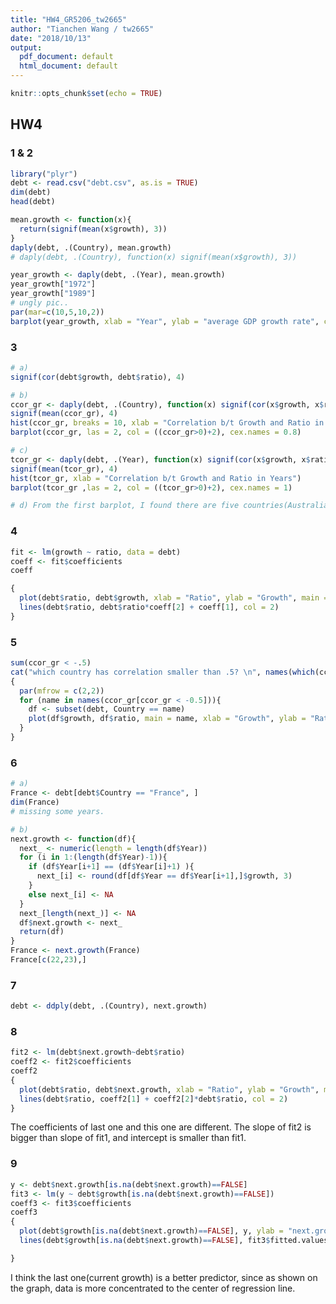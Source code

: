 ```yaml
---
title: "HW4_GR5206_tw2665"
author: "Tianchen Wang / tw2665"
date: "2018/10/13"
output:
  pdf_document: default
  html_document: default
---
```


```r
knitr::opts_chunk$set(echo = TRUE)
```

## HW4

### 1 & 2
```r
library("plyr")
debt <- read.csv("debt.csv", as.is = TRUE)
dim(debt)
head(debt)

mean.growth <- function(x){
  return(signif(mean(x$growth), 3))
}
daply(debt, .(Country), mean.growth)
# daply(debt, .(Country), function(x) signif(mean(x$growth), 3))

year_growth <- daply(debt, .(Year), mean.growth)
year_growth["1972"]
year_growth["1989"]
# ungly pic..
par(mar=c(10,5,10,2))
barplot(year_growth, xlab = "Year", ylab = "average GDP growth rate", cex.names = 1, ylim = c(-4,8), las = 2)


```

### 3 
```r
# a)
signif(cor(debt$growth, debt$ratio), 4)

# b)
ccor_gr <- daply(debt, .(Country), function(x) signif(cor(x$growth, x$ratio), 3))
signif(mean(ccor_gr), 4)
hist(ccor_gr, breaks = 10, xlab = "Correlation b/t Growth and Ratio in Countries")
barplot(ccor_gr, las = 2, col = ((ccor_gr>0)+2), cex.names = 0.8)

# c)
tcor_gr <- daply(debt, .(Year), function(x) signif(cor(x$growth, x$ratio), 3))
signif(mean(tcor_gr), 4)
hist(tcor_gr, xlab = "Correlation b/t Growth and Ratio in Years")
barplot(tcor_gr ,las = 2, col = ((tcor_gr>0)+2), cex.names = 1)

# d) From the first barplot, I found there are five countries(Australia, Canada, New Zealand, Norway, Spain) have positive correlation not like other countries and among them, Norway has the most extrame difference. From the sencond plot, year 1978 has the largest positive correlation and year 1957 has the largest negative correlation.
```

### 4 
```r
fit <- lm(growth ~ ratio, data = debt)
coeff <- fit$coefficients
coeff

{
  plot(debt$ratio, debt$growth, xlab = "Ratio", ylab = "Growth", main = "1")
  lines(debt$ratio, debt$ratio*coeff[2] + coeff[1], col = 2)
}
```

### 5
```r
sum(ccor_gr < -.5)
cat("which country has correlation smaller than .5? \n", names(which(ccor_gr < -.5)))
{
  par(mfrow = c(2,2))
  for (name in names(ccor_gr[ccor_gr < -0.5])){
    df <- subset(debt, Country == name)
    plot(df$growth, df$ratio, main = name, xlab = "Growth", ylab = "Ratio")
  }
}
```

### 6
```r
# a)
France <- debt[debt$Country == "France", ]
dim(France)
# missing some years.

# b)
next.growth <- function(df){
  next_ <- numeric(length = length(df$Year))
  for (i in 1:(length(df$Year)-1)){
    if (df$Year[i+1] == (df$Year[i]+1) ){
      next_[i] <- round(df[df$Year == df$Year[i+1],]$growth, 3)
    }
    else next_[i] <- NA
  }
  next_[length(next_)] <- NA
  df$next.growth <- next_
  return(df)
}
France <- next.growth(France)
France[c(22,23),]

```

### 7
```r
debt <- ddply(debt, .(Country), next.growth)
```

### 8 
```r
fit2 <- lm(debt$next.growth~debt$ratio)
coeff2 <- fit2$coefficients
coeff2
{
  plot(debt$ratio, debt$next.growth, xlab = "Ratio", ylab = "Growth", main = "2")
  lines(debt$ratio, coeff2[1] + coeff2[2]*debt$ratio, col = 2)
}
```
The coefficients of last one and this one are different. The slope of fit2 is bigger than slope of fit1, and intercept is smaller than fit1.

### 9
```r
y <- debt$next.growth[is.na(debt$next.growth)==FALSE]
fit3 <- lm(y ~ debt$growth[is.na(debt$next.growth)==FALSE])
coeff3 <- fit3$coefficients
coeff3
{
  plot(debt$growth[is.na(debt$next.growth)==FALSE], y, ylab = "next.growth", xlab = "growth")
  lines(debt$growth[is.na(debt$next.growth)==FALSE], fit3$fitted.values, col = 2)

}
```

I think the last one(current growth) is a better predictor, since as shown on the graph, data is more concentrated to the center of regression line.
